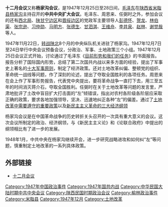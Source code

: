{{About|1947年12月在陕北召开的中共中央扩大会议}}
'''十二月会议'''又称'''杨家沟会议'''，是1947年12月25日至28日间，[[毛泽东|毛泽东]]在[[陝西省_(中華民國)|陕西省]][[米脂县|米脂县]][[杨家沟|杨家沟]]主持召开的'''中共中央扩大会议'''。毛泽东、周恩来、任弼时之外，参加会议的还有[[西北局|西北局]]、[[陕甘宁边区|陕甘宁边区]]和[[晋绥边区|晋绥边区]]的党政军主要领导人[[彭德怀|彭德怀]]、[[贺龙|贺龙]]、[[林伯渠|林伯渠]]、[[张宗逊|张宗逊]]、[[习仲勋|习仲勋]]、[[马明方|马明方]]、[[张德生|张德生]]、[[甘泗淇|甘泗淇]]、[[王维舟|王维舟]]、[[李井泉|李井泉]]、[[赵林|赵林]]、[[谢觉哉|谢觉哉]]等人。

1947年11月22日，[[转战陕北|转战陕北]]8个月的中央纵队机关进驻了杨家沟。1947年12月7日至24日举行中央会议预备会议，分政治、军事、土地政策三个小组。1947年12月25日会议正式开始，讨论通过了毛泽东《[[目前形势和我们的任务|目前形势和我们的任务]]》的书面报告。报告分析了国际国内形势，总结了第二次国共内战以来多方面的经验，提出了军事史上著名的[[十大军事原则|十大军事原则]]，制定了经济政策。还对土地改革纠偏、整顿党的组织、革命统一战线等问题，作了深刻的论述，提出了夺取全国胜利的各项任务。周恩来在会上作了军事形势报告，代表党中央提出，要将革命战争一直打下去，用三至五年的时间消灭蒋介石，夺取全国胜利。任弼时在关于土地改革等问题的发言里，严肃地批评了土改中盲目扩大打击面的“左”倾错误，指出对农村各阶级各阶层应采取正确的政策，要求各地加强领导，坚决、迅速地纠正各种“左”的偏差。通过了[[土地改革中需要遵守的重要政策|土地改革中需要遵守的重要政策]]以及[[新民主主义革命的三大经济纲领|新民主主义革命的三大经济纲领]]

杨家沟会议是在中国革命战争的历史转折关头召开的一次具有重大意义的会议。这次会议所制定的政治、经济纲领，与《新民主主义论》和《论联合政府》中提出的纲领相比有了进一步的发展。

1948年1月，中共中央在杨家沟继续开会，进一步研究战略进攻和如何纠“左”等问题，慎重制定土地改革的一系列具体政策。
== 外部链接 ==
*[http://www.zgdsw.org.cn/n/2015/0225/c244520-26594052.html 十二月会议]{{Wayback|url=http://www.zgdsw.org.cn/n/2015/0225/c244520-26594052.html |date=20190502052906 }}
{{中华民国大陆时期小作品}}
{{第二次国共内战}}{{中国共产党的重要会议}}
[[Category:1947年中国政治事件|Category:1947年中国政治事件]]
[[Category:1947年国共内战|Category:1947年国共内战]]
[[Category:中华民国大陆时期中共中央会议|Category:中华民国大陆时期中共中央会议]]
[[Category:陕西民国时期政治会议|Category:陕西民国时期政治会议]]
[[Category:榆林政治事件|Category:榆林政治事件]]
[[Category:米脂县|Category:米脂县]]
[[Category:1947年12月|Category:1947年12月]]
[[Category:土地改革|Category:土地改革]]